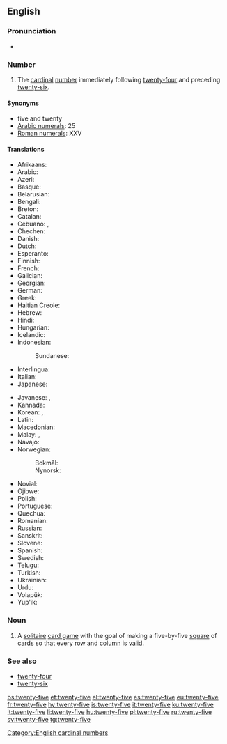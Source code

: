 ==English==
{{cardinalbox|en|24|25|26|twenty-four|twenty-six|ord=twenty-fifth}}

===Pronunciation===
* {{audio|en-us-twenty-five.ogg|Audio (US)|lang=en}}

===Number===
{{head|en|numeral}}

# The [[cardinal]] [[number]] immediately following [[twenty-four]] and preceding [[twenty-six]].

====Synonyms====
* five and twenty
* [[w:Arabic numerals|Arabic numerals]]: 25
* [[w:Roman numerals|Roman numerals]]: XXV

====Translations====
{{trans-top|twenty-five}}
* Afrikaans: {{t|af|vyf-en-twintig}}
* Arabic: {{t|ar|خَمْسَة وَعِشْرُون|tr=ḵamsa wa-ʿišrūn}}
* Azeri: {{t+|az|iyirmi beş}}
* Basque: {{t+|eu|hogeita bost}}
* Belarusian: {{t|be|два́ццаць пяць|sc=Cyrl}}
* Bengali: {{t|bn|পঁচিশ|tr=pỗchish|sc=Beng}}
* Breton: {{t|br|pemp-warn-ugent}}
* Catalan: {{t+|ca|vint-i-cinc}}
* Cebuano: {{t|ceb|kawhaa'g lima}}, {{t|ceb|baynete singko}}
* Chechen: {{t|ce|ткъе пхиъ|tr=tqe pxi’}}
* Danish: {{t|da|femogtyve}}
* Dutch: {{t+|nl|vijfentwintig}}
* Esperanto: {{t|eo|dudek kvin}}
* Finnish: {{t|fi|kaksikymmentäviisi}}
* French: {{t+|fr|vingt-cinq|m}}
* Galician: {{t+|gl|vinte e cinco}}
* Georgian: {{t|ka|ოცდახუთი}}
* German: {{t|de|fünfundzwanzig}}
* Greek: {{t|el|είκοσι πέντε}}
* Haitian Creole: {{t|ht|vennsenk}}
* Hebrew: {{t|he|עשרים־וחמשה|tr=esrím və-khamishá}}
* Hindi: {{t+|hi|पच्चीस|tr=pacchees}}
* Hungarian: {{t+|hu|huszonöt}}
* Icelandic: {{t+|is|tuttugu og fimm}}
* Indonesian: {{t|id|dua puluh lima}}
*: Sundanese: {{t|su|salawe}}
* Interlingua: {{t|ia|vinti-cinque}}
* Italian: {{t+|it|venticinque}}
* Japanese: {{t|ja|二十五|tr=ni-jū-go}}
{{trans-mid}}
* Javanese: {{t|jv|selawe}}, {{t|jv|selangkung}}
* Kannada: {{t|kn|ಇಪ್ಪತ್ತೈದು|sc=Knda}}
* Korean: {{t|ko|스물다섯|tr=seumul daseos|sc=Kore}}, {{t|ko|이십오|tr=isib-o|sc=Kore}}
* Latin: {{t|la|vigintiquinque}}
* Macedonian: {{t|mk|дваесет и пет|tr=dváeset i pet}}
* Malay: {{t|ms|dua puluh lima}}, {{t|ms|lima likur}}
* Navajo: {{t|nv|naadįįʼashdlaʼ}}
* Norwegian:
*: Bokmål: {{t|no|tjuefem}}
*: Nynorsk: {{t|nn|tjuefem}}
* Novial: {{t|nov|duanti-sink}}
* Ojibwe: {{t|oj|niishtana-ashi-naanan}}
* Polish: {{t|pl|dwadzieścia pięć}}
* Portuguese: {{t|pt|vinte e cinco|m}}
* Quechua: {{t|qu|iskay chunka pichqayuq}}
* Romanian: {{t|ro|douăzeci și cinci}}
* Russian: {{t+|ru|два́дцать пять}}
* Sanskrit: {{t|sa|पञ्चविंसति|f|tr=pañcaviṃsati|sc=Deva}}
* Slovene: {{t|sl|petindvajset}}
* Spanish: {{t+|es|veinticinco|m}}
* Swedish: {{t+|sv|tjugofem}}
* Telugu: {{t|te|ఇరవై ఐదు|tr=iravai aidu}}
* Turkish: {{t+|tr|yirmi beş}}
* Ukrainian: {{t|uk|два́дцять п'ять|sc=Cyrl}}
* Urdu: {{t|ur|پچیس|tr=pacchees}}
* Volapük: {{t|vo|teldeglul}}
* Yup'ik: {{t|esu|yuinaq talliman}}
{{trans-bottom}}

===Noun===
{{en-noun|-}}

# A [[solitaire]] [[card game]] with the goal of making a five-by-five [[square]] of [[card]]s so that every [[row]] and [[column]] is [[valid]].

===See also===
* [[twenty-four]]
* [[twenty-six]]

[[Category:English cardinal numbers]]

[[bs:twenty-five]]
[[et:twenty-five]]
[[el:twenty-five]]
[[es:twenty-five]]
[[eu:twenty-five]]
[[fr:twenty-five]]
[[hy:twenty-five]]
[[is:twenty-five]]
[[it:twenty-five]]
[[ku:twenty-five]]
[[lt:twenty-five]]
[[li:twenty-five]]
[[hu:twenty-five]]
[[pl:twenty-five]]
[[ru:twenty-five]]
[[sv:twenty-five]]
[[tg:twenty-five]]